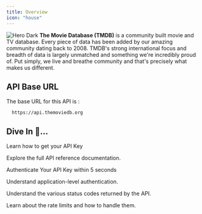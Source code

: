 ```yaml
---
title: Overview
icon: "house"
---
```


<Frame>
<img
   noZoom
  src="/images/blue_square_2-d537fb228cf3ded904ef09b136fe3fec72548ebc1fea3fbbd1ad9e36364db38b.svg"
  alt="Hero Dark"
/>
</Frame>
<b>The Movie Database (TMDB)</b> is a community built movie and TV database. 
Every piece of data has been added by our amazing community dating back to 2008. 
TMDB's strong international focus and breadth of data is largely unmatched and something we're incredibly proud of. 
Put simply, we live and breathe community and that's precisely what makes us different.

## API Base URL
 The base URL for this API is :
```shell
  https://api.themoviedb.org
```

## Dive In 🚀... 
<CardGroup cols={3}>
  <Card title="Guide" href="/the-basics/quickstart" icon="book-open">
    <p>Learn how to get your API Key</p>
  </Card>
  <Card title="API Reference" icon="book" href="/api-reference">
    <p>Explore the full API reference documentation.</p>
  </Card>
  <Card title="Quickstart" href="/api-reference/authentication" icon="Key">
    <p>Authenticate Your API Key within 5 seconds</p>
  </Card>
  <Card title="Application" href="/the-basics/application" icon="window">
    <p>Understand application-level authentication.</p>
  </Card>
  <Card title="Status Code" icon="code" href="/the-basics/status-codes">
    <p>Understand the various status codes returned by the API.</p>
  </Card>
  <Card title="Rate Limiting" icon="gauge" href="/the-basics/rate-limit">
    <p>Learn about the rate limits and how to handle them.</p>
  </Card>
</CardGroup>
